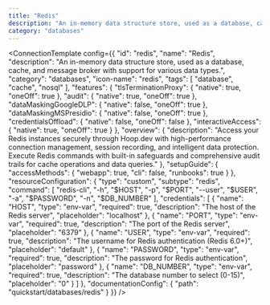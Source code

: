 ```yaml
---
title: "Redis"
description: "An in-memory data structure store, used as a database, cache, and message broker with support for various data types."
category: "databases"
---
```



<ConnectionTemplate config={{
  "id": "redis",
  "name": "Redis",
  "description": "An in-memory data structure store, used as a database, cache, and message broker with support for various data types.",
  "category": "databases",
  "icon-name": "redis",
  "tags": [
    "database",
    "cache",
    "nosql"
  ],
  "features": {
    "tlsTerminationProxy": {
      "native": true,
      "oneOff": true
    },
    "audit": {
      "native": true,
      "oneOff": true
    },
    "dataMaskingGoogleDLP": {
      "native": false,
      "oneOff": true
    },
    "dataMaskingMSPresidio": {
      "native": false,
      "oneOff": true
    },
    "credentialsOffload": {
      "native": false,
      "oneOff": false
    },
    "interactiveAccess": {
      "native": true,
      "oneOff": true
    }
  },
  "overview": {
    "description": "Access your Redis instances securely through Hoop.dev with high-performance connection management, session recording, and intelligent data protection. Execute Redis commands with built-in safeguards and comprehensive audit trails for cache operations and data queries."
  },
  "setupGuide": {
    "accessMethods": {
      "webapp": true,
      "cli": false,
      "runbooks": true
    }
  },
  "resourceConfiguration": {
    "type": "custom",
    "subtype": "redis",
    "command": [
      "redis-cli",
      "-h",
      "$HOST",
      "-p",
      "$PORT",
      "--user",
      "$USER",
      "-a",
      "$PASSWORD",
      "-n",
      "$DB_NUMBER"
    ],
    "credentials": [
      {
        "name": "HOST",
        "type": "env-var",
        "required": true,
        "description": "The host of the Redis server",
        "placeholder": "localhost"
      },
      {
        "name": "PORT",
        "type": "env-var",
        "required": true,
        "description": "The port of the Redis server",
        "placeholder": "6379"
      },
      {
        "name": "USER",
        "type": "env-var",
        "required": true,
        "description": "The username for Redis authentication (Redis 6.0+)",
        "placeholder": "default"
      },
      {
        "name": "PASSWORD",
        "type": "env-var",
        "required": true,
        "description": "The password for Redis authentication",
        "placeholder": "password"
      },
      {
        "name": "DB_NUMBER",
        "type": "env-var",
        "required": true,
        "description": "The database number to select (0-15)",
        "placeholder": "0"
      }
    ]
  },
  "documentationConfig": {
    "path": "quickstart/databases/redis"
  }
}} />


